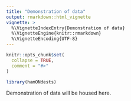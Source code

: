 ```yaml
---
title: "Demonstration of data"
output: rmarkdown::html_vignette
vignette: >
  %\VignetteIndexEntry{Demonstration of data}
  %\VignetteEngine{knitr::rmarkdown}
  %\VignetteEncoding{UTF-8}
---
```


```r
knitr::opts_chunk$set(
  collapse = TRUE,
  comment = "#>"
)
```

```r
library(hamONdests)
```

Demonstration of data will be housed here.
